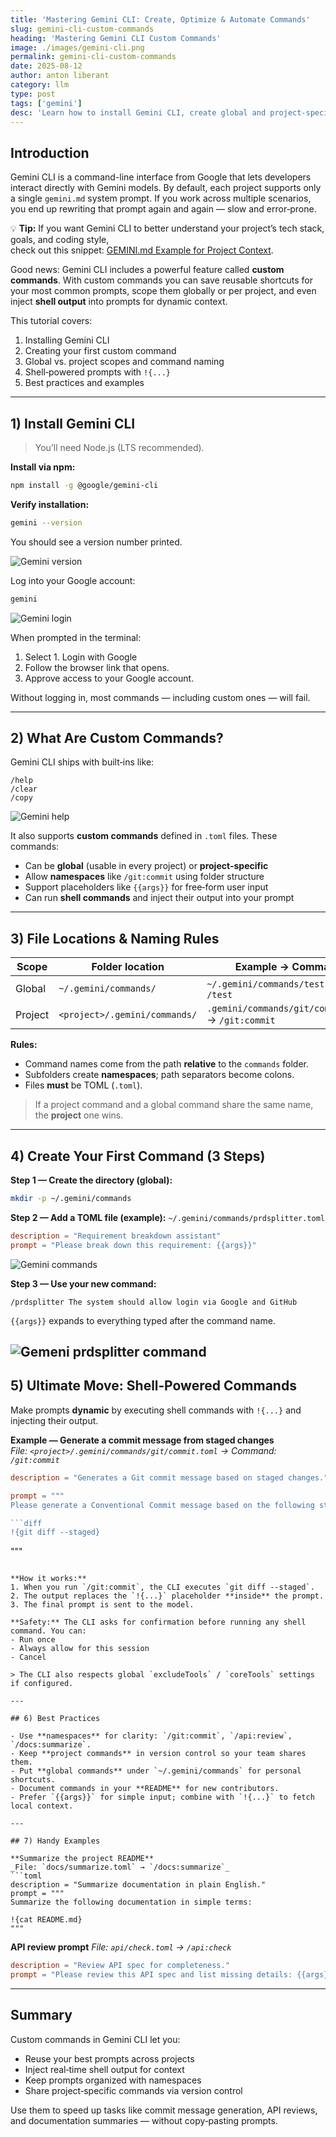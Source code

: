 ```yaml
---
title: 'Mastering Gemini CLI: Create, Optimize & Automate Commands'
slug: gemini-cli-custom-commands
heading: 'Mastering Gemini CLI Custom Commands'
image: ./images/gemini-cli.png
permalink: gemini-cli-custom-commands
date: 2025-08-12
author: anton liberant
category: llm
type: post
tags: ['gemini']
desc: 'Learn how to install Gemini CLI, create global and project-specific custom commands, and boost productivity with shell-powered prompts.'
---
```


## Introduction

Gemini CLI is a command-line interface from Google that lets developers interact directly with Gemini models.
By default, each project supports only a single `gemini.md` system prompt. If you work across multiple scenarios,
you end up rewriting that prompt again and again — slow and error‑prone.

💡 **Tip:** If you want Gemini CLI to better understand your project’s tech stack, goals, and coding style,  
check out this snippet: [GEMINI.md Example for Project Context](https://jsdev.space/snippets/gemini-md-example/).


Good news: Gemini CLI includes a powerful feature called **custom commands**.
With custom commands you can save reusable shortcuts for your most common prompts, scope them globally or per project,
and even inject **shell output** into prompts for dynamic context.

This tutorial covers:

1. Installing Gemini CLI  
2. Creating your first custom command  
3. Global vs. project scopes and command naming  
4. Shell‑powered prompts with `!{...}`  
5. Best practices and examples

---

## 1) Install Gemini CLI

> You’ll need Node.js (LTS recommended).

**Install via npm:**
```bash
npm install -g @google/gemini-cli
```

**Verify installation:**
```bash
gemini --version
```
You should see a version number printed.

![Gemini version](./images/gemini-version.png "Gemini version")

Log into your Google account:

```bash 
gemini
```

![Gemini login](./images/gemini-login.png "Gemini Login")

When prompted in the terminal:

1. Select 1. Login with Google
2. Follow the browser link that opens.
3. Approve access to your Google account.

Without logging in, most commands — including custom ones — will fail.

---

## 2) What Are Custom Commands?

Gemini CLI ships with built‑ins like:
```text
/help
/clear
/copy
```

![Gemini help](./images/gemini-help.png "Gemini help")

It also supports **custom commands** defined in `.toml` files. These commands:

- Can be **global** (usable in every project) or **project‑specific**
- Allow **namespaces** like `/git:commit` using folder structure
- Support placeholders like `{{args}}` for free‑form user input
- Can run **shell commands** and inject their output into your prompt

---

## 3) File Locations & Naming Rules

| Scope   | Folder location                  | Example → Command |
|---------|----------------------------------|-------------------|
| Global  | `~/.gemini/commands/`            | `~/.gemini/commands/test.toml` → `/test` |
| Project | `<project>/.gemini/commands/`    | `.gemini/commands/git/commit.toml` → `/git:commit` |

**Rules:**
- Command names come from the path **relative** to the `commands` folder.
- Subfolders create **namespaces**; path separators become colons.
- Files **must** be TOML (`.toml`).

> If a project command and a global command share the same name, the **project** one wins.

---

## 4) Create Your First Command (3 Steps)

**Step 1 — Create the directory (global):**
```bash
mkdir -p ~/.gemini/commands
```

**Step 2 — Add a TOML file (example):**
`~/.gemini/commands/prdsplitter.toml`
```toml
description = "Requirement breakdown assistant"
prompt = "Please break down this requirement: {{args}}"
```

![Gemini commands](./images/gemini-commands.png "Gemini commands")

**Step 3 — Use your new command:**
```text
/prdsplitter The system should allow login via Google and GitHub
```

`{{args}}` expands to everything typed after the command name.

![Gemeni prdsplitter command](./images/gemini-prdsplitter.png "Gemini prdsplitter")
---

## 5) Ultimate Move: Shell‑Powered Commands

Make prompts **dynamic** by executing shell commands with `!{...}` and injecting their output.

**Example — Generate a commit message from staged changes**  
_File: `<project>/.gemini/commands/git/commit.toml` → Command: `/git:commit`_
```toml
description = "Generates a Git commit message based on staged changes."

prompt = """
Please generate a Conventional Commit message based on the following staged changes:

```diff
!{git diff --staged}
```
"""
```

**How it works:**
1. When you run `/git:commit`, the CLI executes `git diff --staged`.
2. The output replaces the `!{...}` placeholder **inside** the prompt.
3. The final prompt is sent to the model.

**Safety:** The CLI asks for confirmation before running any shell command. You can:
- Run once
- Always allow for this session
- Cancel

> The CLI also respects global `excludeTools` / `coreTools` settings if configured.

---

## 6) Best Practices

- Use **namespaces** for clarity: `/git:commit`, `/api:review`, `/docs:summarize`.
- Keep **project commands** in version control so your team shares them.
- Put **global commands** under `~/.gemini/commands` for personal shortcuts.
- Document commands in your **README** for new contributors.
- Prefer `{{args}}` for simple input; combine with `!{...}` to fetch local context.

---

## 7) Handy Examples

**Summarize the project README**
_File: `docs/summarize.toml` → `/docs:summarize`_
```toml
description = "Summarize documentation in plain English."
prompt = """
Summarize the following documentation in simple terms:

!{cat README.md}
"""
```

**API review prompt**
_File: `api/check.toml` → `/api:check`_
```toml
description = "Review API spec for completeness."
prompt = "Please review this API spec and list missing details: {{args}}"
```

---

## Summary

Custom commands in Gemini CLI let you:
- Reuse your best prompts across projects
- Inject real‑time shell output for context
- Keep prompts organized with namespaces
- Share project‑specific commands via version control

Use them to speed up tasks like commit message generation, API reviews, and documentation summaries — without copy‑pasting prompts.

